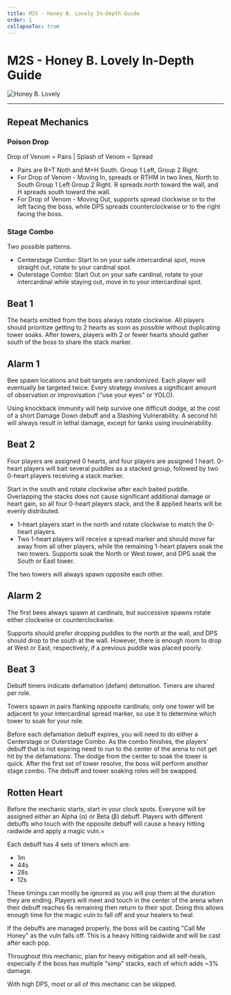 ```yaml
---
title: M2S - Honey B. Lovely In-Depth Guide
order: 1
collapseToc: true
---
```


# M2S - Honey B. Lovely In-Depth Guide

![Honey B. Lovely](/images/thumbnails/savage/aac_lhw/m2s.png)

---

## Repeat Mechanics

### Poison Drop

Drop of Venom = Pairs | Splash of Venom = Spread
- Pairs are R+T Noth and M+H South. Group 1 Left, Group 2 Right.
- For Drop of Venom - Moving In, spreads or RTHM in two lines, North to South Group 1 Left Group 2 Right. R spreads north toward the wall, and H spreads south toward the wall.
- For Drop of Venom - Moving Out, supports spread clockwise or to the left facing the boss, while DPS spreads counterclockwise or to the right facing the boss.

### Stage Combo

Two possible patterns.
- Centerstage Combo: Start In on your safe intercardinal spot, move straight out, rotate to your cardinal spot.
- Outerstage Combo: Start Out on your safe cardinal, rotate to your intercardinal while staying out, move in to your intercardinal spot.

## Beat 1

The hearts emitted from the boss always rotate clockwise.
All players should prioritize getting to 2 hearts as soon as possible without duplicating tower soaks. 
After towers, players with 2 or fewer hearts should gather south of the boss to share the stack marker.

## Alarm 1

Bee spawn locations and bait targets are randomized. Each player will eventually be targeted twice. 
Every strategy involves a significant amount of observation or improvisation ("use your eyes" or YOLO). 

Using knockback immunity will help survive one difficult dodge, at the cost of a short Damage Down debuff and a Slashing Vulnerability. 
A second hit will always result in lethal damage, except for tanks using invulnerability.

## Beat 2

Four players are assigned 0 hearts, and four players are assigned 1 heart.
0-heart players will bait several puddles as a stacked group, followed by two 0-heart players receiving a stack marker. 

Start in the south and rotate clockwise after each baited puddle. 
Overlapping the stacks does not cause significant additional damage or heart gain, so all four 0-heart players stack, and the 8 applied hearts will be evenly distributed.

* 1-heart players start in the north and rotate clockwise to match the 0-heart players.
* Two 1-heart players will receive a spread marker and should move far away from all other players,
while the remaining 1-heart players soak the two towers. Supports soak the North or West tower, and DPS soak the South or East tower.

The two towers will always spawn opposite each other.

## Alarm 2

The first bees always spawn at cardinals, but successive spawns rotate either clockwise or counterclockwise. 

Supports should prefer dropping puddles to the north at the wall, and DPS should drop to the south at the wall.
However, there is enough room to drop at West or East, respectively, if a previous puddle was placed poorly.

## Beat 3

Debuff timers indicate defamation (defam) detonation. Timers are shared per role.

Towers spawn in pairs flanking opposite cardinals; only one tower will be adjacent to your intercardinal spread marker, so use it to determine which tower to soak for your role.

Before each defamation debuff expires, you will need to do either a Centerstage or Outerstage Combo.
As the combo finishes, the players' debuff that is not expiring need to run to the center of the arena to not get hit by the defamations.
The dodge from the center to soak the tower is quick.
After the first set of tower resolve, the boss will perform another stage combo. 
The debuff and tower soaking roles will be swapped.

## Rotten Heart

Before the mechanic starts, start in your clock spots. Everyone will be assigned either an Alpha (α) or Beta (β) debuff. 
Players with different debuffs who touch with the opposite debuff will cause a heavy hitting raidwide and apply a magic vuln.=

Each debuff has 4 sets of timers which are:
- 1m
- 44s
- 28s
- 12s

These timings can mostly be ignored as you will pop them at the duration they are ending.
Players will meet and touch in the center of the arena when their debuff reaches 6s remaining then return to their spot.
Doing this allows enough time for the magic vuln to fall off and your healers to heal.

If the debuffs are managed properly, the boss will be casting "Call Me Honey" as the vuln falls off.
This is a heavy hitting raidwide and will be cast after each pop.

Throughout this mechanic, plan for heavy mitigation and all self-heals,
especially if the boss has multiple "simp" stacks, each of which adds ~3% damage.

With high DPS, most or all of this mechanic can be skipped.
